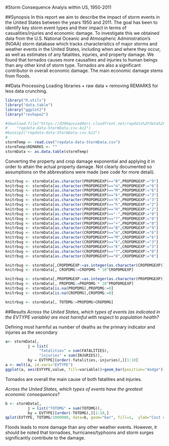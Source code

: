 #Storm Consequence Analyis within US, 1950-2011


##Synopsis
In this report we aim to describe the impact of storm events in the United States between the years 1950 and 2011. The goal has been to identify key storm event types and their impact in terms of casualities/injuries and economic damage. To investigate this we obtained data from the U.S. National Oceanic and Atmospheric Administration's (NOAA) storm database which tracks characteristics of major storms and weather events in the United States, including when and where they occur, as well as estimates of any fatalities, injuries, and property damage. We found that tornados causes more causalties and injuries to human beings than any other kind of storm type. Tornados are also a significant contributor in overall economic damage. The main economic damage stems from floods. 


##Data Processing
Loading libraries + raw data + removing REMARKS for less data crunching. 
```r
library("R.utils")
library("data.table")
library("ggplot2")
library("reshape2")

#download.file("https://d396qusza40orc.cloudfront.net/repdata%2Fdata%2FStormData.csv.bz2", 
#    "repdata-data-StormData.csv.bz2")
#bunzip2("repdata-data-StormData.csv.bz2")
#
stormTemp <- read.csv("repdata-data-StormData.csv")
stormTemp$REMARKS <- ""
stormData <- as.data.table(stormTemp)

```
Converting the property and crop damage exponential and applying it in order to attain the actual property damage. Not clearly documented so assumptions on the abbrevations were made (see code for more detail).
```r
knitrbug <- stormData[as.character(PROPDMGEXP)=="B",PROPDMGEXP:="9"]
knitrbug <- stormData[as.character(PROPDMGEXP)=="m",PROPDMGEXP:="6"]
knitrbug <- stormData[as.character(PROPDMGEXP)=="M",PROPDMGEXP:="6"]
knitrbug <- stormData[as.character(PROPDMGEXP)=="k",PROPDMGEXP:="3"]
knitrbug <- stormData[as.character(PROPDMGEXP)=="K",PROPDMGEXP:="3"]
knitrbug <- stormData[as.character(PROPDMGEXP)=="h",PROPDMGEXP:="2"]
knitrbug <- stormData[as.character(PROPDMGEXP)=="H",PROPDMGEXP:="2"]
knitrbug <- stormData[as.character(PROPDMGEXP)=="-",PROPDMGEXP:="0"]
knitrbug <- stormData[as.character(PROPDMGEXP)=="?",PROPDMGEXP:="0"]
knitrbug <- stormData[as.character(PROPDMGEXP)=="+",PROPDMGEXP:="0"]
knitrbug <- stormData[as.character(CROPDMGEXP)=="B",CROPDMGEXP:="9"]
knitrbug <- stormData[as.character(CROPDMGEXP)=="m",CROPDMGEXP:="6"]
knitrbug <- stormData[as.character(CROPDMGEXP)=="M",CROPDMGEXP:="6"]
knitrbug <- stormData[as.character(CROPDMGEXP)=="k",CROPDMGEXP:="3"]
knitrbug <- stormData[as.character(CROPDMGEXP)=="K",CROPDMGEXP:="3"]
knitrbug <- stormData[as.character(CROPDMGEXP)=="?",CROPDMGEXP:="0"]
knitrbug <- stormData[as.character(CROPDMGEXP)=="0",CROPDMGEXP:="0"]

knitrbug <- stormData[,CROPDMGEXP:=as.integer(as.character(CROPDMGEXP))]
knitrbug <- stormData[, CROPDMG:=CROPDMG * 10^CROPDMGEXP] 

knitrbug <- stormData[,PROPDMGEXP:=as.integer(as.character(PROPDMGEXP))]
knitrbug <- stormData[, PROPDMG:=PROPDMG * 10^PROPDMGEXP] 
knitrbug <- stormData[is.na(PROPDMG),PROPDMG:=0]
knitrbug <- stormData[is.na(CROPDMG),CROPDMG:=0]

knitrbug <- stormData[, TOTDMG:=PROPDMG+CROPDMG] 
```

##Results
*Across the United States, which types of events (as indicated in the EVTYPE variable) are most harmful with respect to population health?*

Defining most harmful as number of deaths as the primary indicator and injuries as the secondary
```r
a<- stormData[,
          j = list(
               "fatalities" = sum(FATALITIES),
               "injuries" = sum(INJURIES)),
          by = EVTYPE][order(-fatalities,-injuries),][1:10]
a <- melt(a, id.vars="EVTYPE")            
ggplot(a, aes(EVTYPE,value, fill=variable))+geom_bar(position="dodge")+scale_y_sqrt("Number of incidents")+theme(axis.text.x  = element_text(angle=90)) + ggtitle("Top 10 Fatalities/Injures and their cause")


```
Tornados are overall the main cause of both fatalities and injuries.

*Across the United States, which types of events have the greatest economic consequences?*



```r
b <- stormData[,
          j = list("TOTDMG" = sum(TOTDMG)),
          by = EVTYPE][order(-TOTDMG),][1:10,]
qplot(EVTYPE, TOTDMG/1000000, data=b, geom="bar", fill=1,  ylab="Cost of damage, Millions USD", xlab = "") + ggtitle("Top 10 costs incurred by weather, grouped by event") +theme(axis.text.x  = element_text(angle=90))

```

Floods leads to more damage than any other weather events. However, it should be noted that tornadoes, hurricanes/typhoons and storm surges significantly contribute to the damage. 

